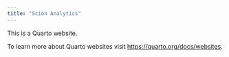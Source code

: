 ```yaml
---
title: "Scion Analytics"
---
```


This is a Quarto website.

To learn more about Quarto websites visit <https://quarto.org/docs/websites>.
